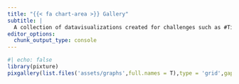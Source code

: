 ```yaml
---
title: "{{< fa chart-area >}} Gallery"
subtitle: |
  A collection of datavisualizations created for challenges such as #TidyTuesday or the #30DayChartChallenge. Others resulted from personal data exploration projects found on this blog. The code can either be found in blog posts or on my github page.
editor_options: 
  chunk_output_type: console
---
```


```r
#| echo: false
library(pixture)
pixgallery(list.files('assets/graphs',full.names = T),type = 'grid',gap = '20px')

```

